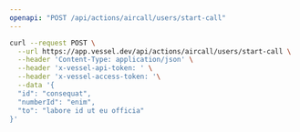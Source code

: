 ```yaml
---
openapi: "POST /api/actions/aircall/users/start-call"
---
```


<RequestExample>

```bash Request
curl --request POST \
  --url https://app.vessel.dev/api/actions/aircall/users/start-call \
  --header 'Content-Type: application/json' \
  --header 'x-vessel-api-token: ' \
  --header 'x-vessel-access-token: '\
  --data '{
  "id": "consequat",
  "numberId": "enim",
  "to": "labore id ut eu officia"
}'
```

</RequestExample>
